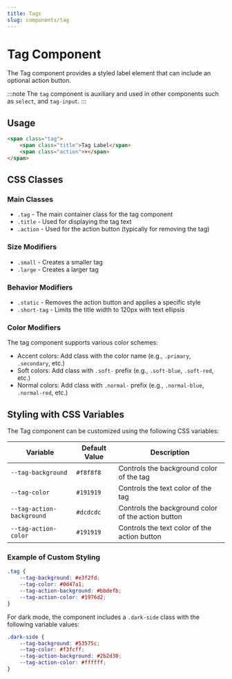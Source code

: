 ```yaml
---
title: Tags
slug: components/tag
---
```


# Tag Component

The Tag component provides a styled label element that can include an optional action button.

:::note
The `tag` component is auxiliary and used in other components such as `select`, and `tag-input`.
:::


## Usage

```html
<span class="tag">
    <span class="title">Tag Label</span>
    <span class="action">×</span>
</span>
```

## CSS Classes

### Main Classes
- `.tag` - The main container class for the tag component
- `.title` - Used for displaying the tag text
- `.action` - Used for the action button (typically for removing the tag)

### Size Modifiers
- `.small` - Creates a smaller tag
- `.large` - Creates a larger tag

### Behavior Modifiers
- `.static` - Removes the action button and applies a specific style
- `.short-tag` - Limits the title width to 120px with text ellipsis

### Color Modifiers
The tag component supports various color schemes:

- Accent colors: Add class with the color name (e.g., `.primary`, `.secondary`, etc.)
- Soft colors: Add class with `.soft-` prefix (e.g., `.soft-blue`, `.soft-red`, etc.)
- Normal colors: Add class with `.normal-` prefix (e.g., `.normal-blue`, `.normal-red`, etc.)

## Styling with CSS Variables

The Tag component can be customized using the following CSS variables:

| Variable | Default Value | Description |
|----------|---------------|-------------|
| `--tag-background` | `#f8f8f8` | Controls the background color of the tag |
| `--tag-color` | `#191919` | Controls the text color of the tag |
| `--tag-action-background` | `#dcdcdc` | Controls the background color of the action button |
| `--tag-action-color` | `#191919` | Controls the text color of the action button |

### Example of Custom Styling

```css
.tag {
    --tag-background: #e3f2fd;
    --tag-color: #0d47a1;
    --tag-action-background: #bbdefb;
    --tag-action-color: #1976d2;
}
```

For dark mode, the component includes a `.dark-side` class with the following variable values:

```css
.dark-side {
    --tag-background: #53575c;
    --tag-color: #f3fcff;
    --tag-action-background: #2b2d30;
    --tag-action-color: #ffffff;
}
```